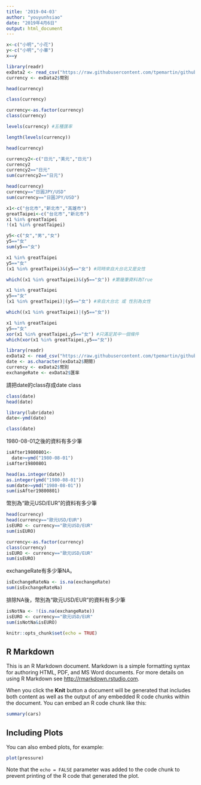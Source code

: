 ```yaml
---
title: '2019-04-03'
author: "youyunhsiao"
date: "2019年4月6日"
output: html_document
---
```

```r
x<-c("小明","小花")
y<-c("小明","小華")
x==y
```
```r
library(readr)
exData2 <- read_csv("https://raw.githubusercontent.com/tpemartin/github-data/master/exData2.csv")
currency <- exData2$幣別
```

```r
head(currency)
```

```r
class(currency)
```

```r
currency<-as.factor(currency)
class(currency)
```

```r
levels(currency) #五種匯率
```

```r
length(levels(currency))
```

```r
head(currency)
```

```r
currency2<-c("日元","美元","日元")
currency2
currency2=="日元"
sum(currency2=="日元")
```

```r
head(currency)
currency=="日圓JPY/USD"
sum(currency=="日圓JPY/USD")
```

```r
x1<-c("台北市","新北市","高雄市")
greatTaipei<-c("台北市","新北市")
x1 %in% greatTaipei
!(x1 %in% greatTaipei)
```

```r
y5<-c("女","男","女")
y5=="女"
sum(y5=="女")
```
```r
x1 %in% greatTaipei
y5=="女"
(x1 %in% greatTaipei)&(y5=="女") #同時來自大台北又是女性
```

```r
which((x1 %in% greatTaipei)&(y5=="女")) #第幾筆資料為True
```

```r
x1 %in% greatTaipei
y5=="女"
(x1 %in% greatTaipei)|(y5=="女") #來自大台北 或 性別為女性
```

```r
which((x1 %in% greatTaipei)|(y5=="女"))
```

```r
x1 %in% greatTaipei
y5=="女"
xor(x1 %in% greatTaipei,y5=="女") #只滿足其中一個條件
which(xor(x1 %in% greatTaipei,y5=="女"))
```

```r
library(readr)
exData2 <- read_csv("https://raw.githubusercontent.com/tpemartin/github-data/master/exData2.csv")
date <- as.character(exData2$期間)
currency <- exData2$幣別
exchangeRate <- exData2$匯率
```
請把date的class存成date class
```r
class(date)
head(date)
```

```r
library(lubridate)
date<-ymd(date)
```

```r
class(date)
```
1980-08-01之後的資料有多少筆
```r
isAfter19800801<-
  date>=ymd("1980-08-01")
isAfter19800801
```

```r
head(as.integer(date))
as.integer(ymd("1980-08-01"))
sum(date>=ymd("1980-08-01"))
sum(isAfter19800801)
```
幣別為“歐元USD/EUR”的資料有多少筆
```r
head(currency)
head(currency=="歐元USD/EUR")
isEURO <- currency=="歐元USD/EUR"
sum(isEURO)
```

```r
currency<-as.factor(currency)
class(currency)
isEURO <- currency=="歐元USD/EUR"
sum(isEURO)
```
exchangeRate有多少筆NA。
```r
isExchangeRateNa <- is.na(exchangeRate)
sum(isExchangeRateNa)
```
排除NA後，幣別為“歐元USD/EUR”的資料有多少筆
```r
isNotNa <- !(is.na(exchangeRate))
isEURO <- currency=="歐元USD/EUR"
sum(isNotNa&isEURO)
```

```r
knitr::opts_chunk$set(echo = TRUE)
```

## R Markdown

This is an R Markdown document. Markdown is a simple formatting syntax for authoring HTML, PDF, and MS Word documents. For more details on using R Markdown see <http://rmarkdown.rstudio.com>.

When you click the **Knit** button a document will be generated that includes both content as well as the output of any embedded R code chunks within the document. You can embed an R code chunk like this:

```r
summary(cars)
```

## Including Plots

You can also embed plots, for example:

```r
plot(pressure)
```

Note that the `echo = FALSE` parameter was added to the code chunk to prevent printing of the R code that generated the plot.
